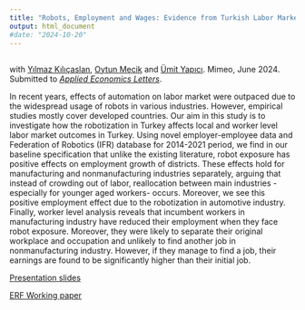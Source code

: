 ```yaml
---
title: "Robots, Employment and Wages: Evidence from Turkish Labor Markets"
output: html_document
#date: "2024-10-20"
---
```



## 
with [Yılmaz Kılıçaslan](https://avesis.anadolu.edu.tr/ykilicaslan), [Oytun Mecik](https://iibf.ogu.edu.tr/Personel/Detay/14/doc-dr-oytun-mecik) and [Ümit Yapıcı](https://unis.ahievran.edu.tr/akademisyen/umityapici). Mimeo, June 2024.
Submitted to [*Applied Economics Letters*](https://www.tandfonline.com/journals/rael20).

In recent years, effects of automation on labor market were outpaced due to the widespread usage of robots in various industries. However, empirical studies mostly cover developed countries. Our aim in this study is to investigate how the robotization in Turkey affects local and worker level labor market outcomes in Turkey. Using novel employer-employee data and Federation of Robotics (IFR) database for 2014-2021 period, we find in our baseline specification that unlike the existing literature, robot exposure has positive effects on employment growth of districts. These effects hold for manufacturing and nonmanufacturing industries separately, arguing that instead of crowding out of labor, reallocation between main industries -especially for younger aged workers- occurs. Moreover, we see this positive employment effect due to the robotization in automotive industry. Finally, worker level analysis reveals that incumbent workers in manufacturing industry have reduced their employment when they face robot exposure. Moreover, they were likely to separate their original workplace and occupation and unlikely to find another job in nonmanufacturing industry. However, if they manage to find a job, their earnings are found to be significantly higher than their initial job.

[Presentation slides](https://betam.bahcesehir.edu.tr/wp-content/uploads/2023/08/Robots-Employment-and-Wages-Evidence-from-Turkish-Labor-Market-1.pdf)

[ERF Working paper](https://erf.org.eg/publications/robots-employment-and-wages-evidence-from-turkish-labor-markets-2/?tab=undefined&c=undefined)
